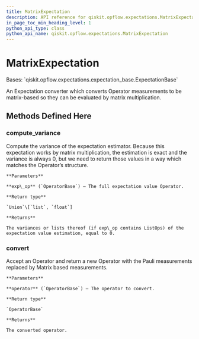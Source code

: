```yaml
---
title: MatrixExpectation
description: API reference for qiskit.opflow.expectations.MatrixExpectation
in_page_toc_min_heading_level: 1
python_api_type: class
python_api_name: qiskit.opflow.expectations.MatrixExpectation
---
```


# MatrixExpectation

<Class id="qiskit.opflow.expectations.MatrixExpectation" isDedicatedPage={true} github="https://github.com/qiskit/qiskit/tree/stable/0.20/qiskit/opflow/expectations/matrix_expectation.py" signature="MatrixExpectation" modifiers="class">
  Bases: `qiskit.opflow.expectations.expectation_base.ExpectationBase`

  An Expectation converter which converts Operator measurements to be matrix-based so they can be evaluated by matrix multiplication.

  ## Methods Defined Here

  <span id="qiskit-opflow-expectations-matrixexpectation-compute-variance" />

  ### compute\_variance

  <Function id="qiskit.opflow.expectations.MatrixExpectation.compute_variance" signature="MatrixExpectation.compute_variance(exp_op)">
    Compute the variance of the expectation estimator. Because this expectation works by matrix multiplication, the estimation is exact and the variance is always 0, but we need to return those values in a way which matches the Operator’s structure.

    **Parameters**

    **exp\_op** (`OperatorBase`) – The full expectation value Operator.

    **Return type**

    `Union`\[`list`, `float`]

    **Returns**

    The variances or lists thereof (if exp\_op contains ListOps) of the expectation value estimation, equal to 0.
  </Function>

  <span id="qiskit-opflow-expectations-matrixexpectation-convert" />

  ### convert

  <Function id="qiskit.opflow.expectations.MatrixExpectation.convert" signature="MatrixExpectation.convert(operator)">
    Accept an Operator and return a new Operator with the Pauli measurements replaced by Matrix based measurements.

    **Parameters**

    **operator** (`OperatorBase`) – The operator to convert.

    **Return type**

    `OperatorBase`

    **Returns**

    The converted operator.
  </Function>
</Class>

